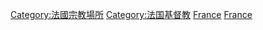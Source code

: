 [[Category:法國宗教場所|Category:法國宗教場所]]
[[Category:法国基督教|Category:法国基督教]]
[[Category:歐洲基督教建築物|France]]
[[Category:各國基督教建築物|France]]